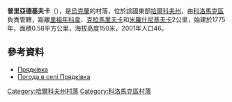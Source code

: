 {{coord|49|46|17|N|35|15|29|E|scale:100000_region:UA|display=title}}

'''普里亞德基夫卡'''（{{lang-uk|Прядківка}}），是[[烏克蘭|烏克蘭]]的村落，位於該國東部[[哈爾科夫州|哈爾科夫州]]，由[[科洛馬克區|科洛馬克區]]負責管轄，距離[[里祖年科韋|里祖年科韋]]、[[克拉馬里夫卡_(科洛馬克區)|克拉馬里夫卡]]和[[米羅什尼基夫卡|米羅什尼基夫卡]]2公里，始建於1775年，面積0.58平方公里，海拔高度150米，2001年人口46。

==參考資料==
* [http://w1.c1.rada.gov.ua/pls/z7502/A005?rdat1=09.01.2009&rf7571=33378 Прядківка]{{dead link|date=2018年3月 |bot=InternetArchiveBot |fix-attempted=yes }}
* [http://weather.in.ua/ua/har'kovskaja/21813 Погода в селі Прядківка] {{Wayback|url=http://weather.in.ua/ua/har%27kovskaja/21813 |date=20160323025313 }}

{{DEFAULTSORT:Прядківка}}
[[Category:哈爾科夫州村落|Category:哈爾科夫州村落]]
[[Category:科洛馬克區村落|Category:科洛馬克區村落]]


{{Kharkiv-geo-stub}}